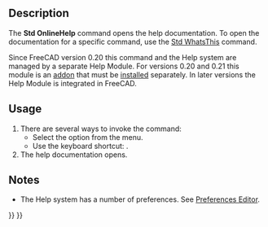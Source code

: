 <languages/>
<translate>

<!--T:14-->
{{Docnav
|
|
|[[Std_Base|Std Base]]
|
|
|IconC=Freecad.svg
}}

{{VeryImportantMessage|This command is obsolete, it is not available in {{VersionPlus|1.1}}.}}

<!--T:2-->
{{GuiCommand
|Name=Std OnlineHelp
|MenuLocation=Help → Help
|Workbenches=All
|Shortcut={{KEY|F1}}
|SeeAlso=[[Std_WhatsThis|Std WhatsThis]]
}}

==Description== <!--T:3-->

<!--T:7-->
The '''Std OnlineHelp''' command opens the help documentation. To open the documentation for a specific command, use the [[Std_WhatsThis|Std WhatsThis]] command.

<!--T:20-->
Since FreeCAD version 0.20 this command and the Help system are managed by a separate Help Module. For versions 0.20 and 0.21 this module is an [https://github.com/FreeCAD/FreeCAD-Help addon] that must be [[Std_AddonMgr|installed]] separately. In later versions the Help Module is integrated in FreeCAD.

==Usage== <!--T:4-->

<!--T:9-->
# There are several ways to invoke the command:
#* Select the {{MenuCommand|Help → [[Image:Std_OnlineHelp.svg|16px]] Help}} option from the menu.
#* Use the keyboard shortcut: {{KEY|F1}}.
# The help documentation opens.

==Notes== <!--T:15-->

<!--T:19-->
* The Help system has a number of preferences. See [[Preferences_Editor#Help|Preferences Editor]].


<!--T:17-->
{{Docnav
|
|
|[[Std_Base|Std Base]]
|
|
|IconC=Freecad.svg
}}

</translate>
{{Std_Base_navi{{#translation:}}}}
{{Userdocnavi{{#translation:}}}}